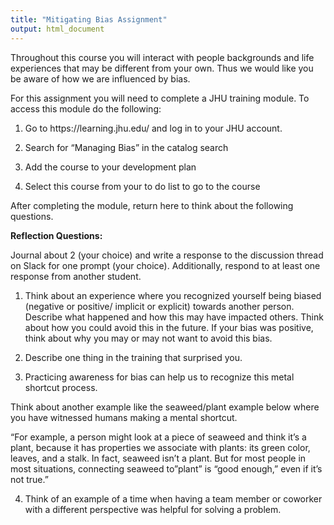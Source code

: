 ```yaml
---
title: "Mitigating Bias Assignment"
output: html_document
---
```


Throughout this course you will interact with people backgrounds and life experiences that may be different from your own. Thus we would like you be aware of how we are influenced by bias. 

For this assignment you will need to complete a JHU training module. To access this module do the following:

1) Go to https://learning.jhu.edu/ and log in to your JHU account.

2) Search for "Managing Bias" in the catalog search

3) Add the course to your development plan

4) Select this course from your to do list to go to the course


After completing the module, return here to think about the following questions. 

**Reflection Questions:**

Journal about 2 (your choice) and write a response to the discussion thread on Slack for one prompt (your choice). Additionally, respond to at least one response from another student.


1) Think about an experience where you recognized yourself being biased (negative or positive/ implicit or explicit) towards another person. Describe what happened and how this may have impacted others.  Think about how you could avoid this in the future. If your bias was positive, think about why you may or may not want to avoid this bias.

2) Describe one thing in the training that surprised you.


3) Practicing awareness for bias can help us to recognize this metal shortcut process.

Think about another example like the seaweed/plant example below where you have witnessed humans making a mental shortcut.

“For example, a person might look at a piece of seaweed and think it’s a plant, because it has properties we associate with plants: its green color, leaves, and a stalk. In fact, seaweed isn’t a plant. But for most people in most situations, connecting seaweed to "plant" is “good enough,” even if it’s not true.”
 
4) Think of an example of a time when having a team member or coworker with a different perspective was helpful for solving a problem.
